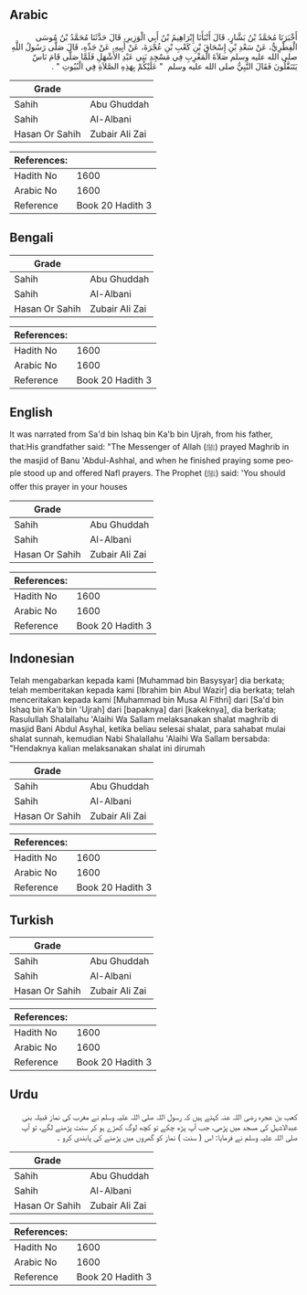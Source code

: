 ## Arabic


<div dir="rtl" lang="ar" style={{fontSize:'larger',backgroundColor:'#f8f9fa',padding:20}}>
أَخْبَرَنَا مُحَمَّدُ بْنُ بَشَّارٍ، قَالَ أَنْبَأَنَا إِبْرَاهِيمُ بْنُ أَبِي الْوَزِيرِ، قَالَ حَدَّثَنَا مُحَمَّدُ بْنُ مُوسَى الْفِطْرِيُّ، عَنْ سَعْدِ بْنِ إِسْحَاقَ بْنِ كَعْبِ بْنِ عُجْرَةَ، عَنْ أَبِيهِ، عَنْ جَدِّهِ، قَالَ صَلَّى رَسُولُ اللَّهِ صلى الله عليه وسلم صَلاَةَ الْمَغْرِبِ فِي مَسْجِدِ بَنِي عَبْدِ الأَشْهَلِ فَلَمَّا صَلَّى قَامَ نَاسٌ يَتَنَفَّلُونَ فَقَالَ النَّبِيُّ صلى الله عليه وسلم ‏ "‏ عَلَيْكُمْ بِهَذِهِ الصَّلاَةِ فِي الْبُيُوتِ ‏"‏ ‏.‏
</div>
<div style={{backgroundColor:'#f8f9fa',padding:20, marginBottom: 10}}><table> <thead> <tr> <th>Grade</th> <th></th> </tr> </thead> <tbody> <tr><td>Sahih</td><td>Abu Ghuddah</td></tr><tr><td>Sahih</td><td>Al-Albani</td></tr><tr><td>Hasan Or Sahih</td><td>Zubair Ali Zai</td></tr></tbody></table><table> <thead> <tr> <th>References:</th> <th></th> </tr> </thead> <tbody><tr><td>Hadith No</td><td>1600</td></tr><tr><td>Arabic No</td><td>1600</td></tr><tr><td>Reference</td><td>Book 20 Hadith 3</td></tr></tbody></table></div>

## Bengali


<div dir="ltr" lang="bn" style={{fontSize:'larger',backgroundColor:'#f8f9fa',padding:20}}>

</div>
<div style={{backgroundColor:'#f8f9fa',padding:20, marginBottom: 10}}><table> <thead> <tr> <th>Grade</th> <th></th> </tr> </thead> <tbody> <tr><td>Sahih</td><td>Abu Ghuddah</td></tr><tr><td>Sahih</td><td>Al-Albani</td></tr><tr><td>Hasan Or Sahih</td><td>Zubair Ali Zai</td></tr></tbody></table><table> <thead> <tr> <th>References:</th> <th></th> </tr> </thead> <tbody><tr><td>Hadith No</td><td>1600</td></tr><tr><td>Arabic No</td><td>1600</td></tr><tr><td>Reference</td><td>Book 20 Hadith 3</td></tr></tbody></table></div>

## English


<div dir="ltr" lang="en" style={{fontSize:'larger',backgroundColor:'#f8f9fa',padding:20}}>
It was narrated from Sa'd bin Ishaq bin Ka'b bin Ujrah, from his father, that:His grandfather said: "The Messenger of Allah (ﷺ) prayed Maghrib in the masjid of Banu 'Abdul-Ashhal, and when he finished praying some people stood up and offered Nafl prayers. The Prophet (ﷺ) said: 'You should offer this prayer in your houses
</div>
<div style={{backgroundColor:'#f8f9fa',padding:20, marginBottom: 10}}><table> <thead> <tr> <th>Grade</th> <th></th> </tr> </thead> <tbody> <tr><td>Sahih</td><td>Abu Ghuddah</td></tr><tr><td>Sahih</td><td>Al-Albani</td></tr><tr><td>Hasan Or Sahih</td><td>Zubair Ali Zai</td></tr></tbody></table><table> <thead> <tr> <th>References:</th> <th></th> </tr> </thead> <tbody><tr><td>Hadith No</td><td>1600</td></tr><tr><td>Arabic No</td><td>1600</td></tr><tr><td>Reference</td><td>Book 20 Hadith 3</td></tr></tbody></table></div>

## Indonesian


<div dir="ltr" lang="id" style={{fontSize:'larger',backgroundColor:'#f8f9fa',padding:20}}>
Telah mengabarkan kepada kami [Muhammad bin Basysyar] dia berkata; telah memberitakan kepada kami [Ibrahim bin Abul Wazir] dia berkata; telah menceritakan kepada kami [Muhammad bin Musa Al Fithri] dari [Sa'd bin Ishaq bin Ka'b bin 'Ujrah] dari [bapaknya] dari [kakeknya], dia berkata; Rasulullah Shalallahu 'Alaihi Wa Sallam melaksanakan shalat maghrib di masjid Bani Abdul Asyhal, ketika beliau selesai shalat, para sahabat mulai shalat sunnah, kemudian Nabi Shalallahu 'Alaihi Wa Sallam bersabda: "Hendaknya kalian melaksanakan shalat ini dirumah
</div>
<div style={{backgroundColor:'#f8f9fa',padding:20, marginBottom: 10}}><table> <thead> <tr> <th>Grade</th> <th></th> </tr> </thead> <tbody> <tr><td>Sahih</td><td>Abu Ghuddah</td></tr><tr><td>Sahih</td><td>Al-Albani</td></tr><tr><td>Hasan Or Sahih</td><td>Zubair Ali Zai</td></tr></tbody></table><table> <thead> <tr> <th>References:</th> <th></th> </tr> </thead> <tbody><tr><td>Hadith No</td><td>1600</td></tr><tr><td>Arabic No</td><td>1600</td></tr><tr><td>Reference</td><td>Book 20 Hadith 3</td></tr></tbody></table></div>

## Turkish


<div dir="ltr" lang="tr" style={{fontSize:'larger',backgroundColor:'#f8f9fa',padding:20}}>

</div>
<div style={{backgroundColor:'#f8f9fa',padding:20, marginBottom: 10}}><table> <thead> <tr> <th>Grade</th> <th></th> </tr> </thead> <tbody> <tr><td>Sahih</td><td>Abu Ghuddah</td></tr><tr><td>Sahih</td><td>Al-Albani</td></tr><tr><td>Hasan Or Sahih</td><td>Zubair Ali Zai</td></tr></tbody></table><table> <thead> <tr> <th>References:</th> <th></th> </tr> </thead> <tbody><tr><td>Hadith No</td><td>1600</td></tr><tr><td>Arabic No</td><td>1600</td></tr><tr><td>Reference</td><td>Book 20 Hadith 3</td></tr></tbody></table></div>

## Urdu


<div dir="rtl" lang="ur" style={{fontSize:'larger',backgroundColor:'#f8f9fa',padding:20}}>
کعب بن عجرہ رضی اللہ عنہ کہتے ہیں کہ رسول اللہ صلی اللہ علیہ وسلم نے مغرب کی نماز قبیلہ بنی عبدالاشہل کی مسجد میں پڑھی، جب آپ پڑھ چکے تو کچھ لوگ کھڑے ہو کر سنت پڑھنے لگے، تو آپ صلی اللہ علیہ وسلم نے فرمایا: اس ( سنت ) نماز کو گھروں میں پڑھنے کی پابندی کرو ۔
</div>
<div style={{backgroundColor:'#f8f9fa',padding:20, marginBottom: 10}}><table> <thead> <tr> <th>Grade</th> <th></th> </tr> </thead> <tbody> <tr><td>Sahih</td><td>Abu Ghuddah</td></tr><tr><td>Sahih</td><td>Al-Albani</td></tr><tr><td>Hasan Or Sahih</td><td>Zubair Ali Zai</td></tr></tbody></table><table> <thead> <tr> <th>References:</th> <th></th> </tr> </thead> <tbody><tr><td>Hadith No</td><td>1600</td></tr><tr><td>Arabic No</td><td>1600</td></tr><tr><td>Reference</td><td>Book 20 Hadith 3</td></tr></tbody></table></div>